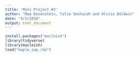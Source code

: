 ```yaml
---
title: 'Mini Project #3'
author: "Mae Rosenstein, Talia Seshaiah and Olivia Baldwin"
date: "4/3/2018"
output: html_document
---
```


```r
install.packages("macleish")
library(tidyverse)
library(macleish)
load("maple_sap.rda")
```


